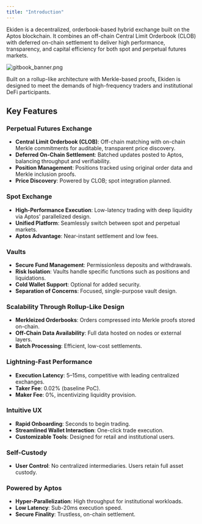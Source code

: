 ```yaml
---
title: "Introduction"
---
```


Ekiden is a decentralized, orderbook-based hybrid exchange built on the Aptos blockchain. It combines an off-chain Central Limit Orderbook (CLOB) with deferred on-chain settlement to deliver high performance, transparency, and capital efficiency for both spot and perpetual futures markets.

![gitbook_banner.png](/images/gitbook_banner.png)

Built on a rollup-like architecture with Merkle-based proofs, Ekiden is designed to meet the demands of high-frequency traders and institutional DeFi participants.

## Key Features

### Perpetual Futures Exchange

- **Central Limit Orderbook (CLOB)**: Off-chain matching with on-chain Merkle commitments for auditable, transparent price discovery.
- **Deferred On-Chain Settlement**: Batched updates posted to Aptos, balancing throughput and verifiability.
- **Position Management**: Positions tracked using original order data and Merkle inclusion proofs.
- **Price Discovery**: Powered by CLOB; spot integration planned.

### Spot Exchange

- **High-Performance Execution**: Low-latency trading with deep liquidity via Aptos' parallelized design.
- **Unified Platform**: Seamlessly switch between spot and perpetual markets.
- **Aptos Advantage**: Near-instant settlement and low fees.

### Vaults

- **Secure Fund Management**: Permissionless deposits and withdrawals.
- **Risk Isolation**: Vaults handle specific functions such as positions and liquidations.
- **Cold Wallet Support**: Optional for added security.
- **Separation of Concerns**: Focused, single-purpose vault design.

### Scalability Through Rollup-Like Design

- **Merkleized Orderbooks**: Orders compressed into Merkle proofs stored on-chain.
- **Off-Chain Data Availability**: Full data hosted on nodes or external layers.
- **Batch Processing**: Efficient, low-cost settlements.

### Lightning-Fast Performance

- **Execution Latency**: 5–15ms, competitive with leading centralized exchanges.
- **Taker Fee**: 0.02% (baseline PoC).
- **Maker Fee**: 0%, incentivizing liquidity provision.

### Intuitive UX

- **Rapid Onboarding**: Seconds to begin trading.
- **Streamlined Wallet Interaction**: One-click trade execution.
- **Customizable Tools**: Designed for retail and institutional users.

### Self-Custody

- **User Control**: No centralized intermediaries. Users retain full asset custody.

### Powered by Aptos

- **Hyper-Parallelization**: High throughput for institutional workloads.
- **Low Latency**: Sub-20ms execution speed.
- **Secure Finality**: Trustless, on-chain settlement.